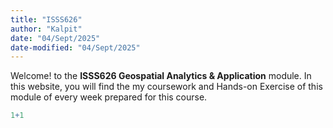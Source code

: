 ```yaml
---
title: "ISSS626"
author: "Kalpit"
date: "04/Sept/2025"
date-modified: "04/Sept/2025"
---
```


Welcome! to the **ISSS626 Geospatial Analytics & Application** module. In this website, you will find the my coursework and Hands-on Exercise of this module of every week prepared for this course.

```r

1+1

```


